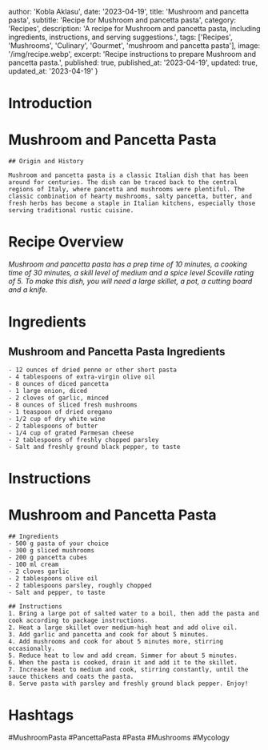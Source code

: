 
  author: 'Kobla Aklasu',
  date: '2023-04-19',
  title: 'Mushroom and pancetta pasta',
  subtitle: 'Recipe for Mushroom and pancetta pasta',
  category: 'Recipes',
  description: 'A recipe for Mushroom and pancetta pasta, including ingredients, instructions, and serving suggestions.',
  tags: ['Recipes', 'Mushrooms', 'Culinary', 'Gourmet', 'mushroom and pancetta pasta'],
  image: '/img/recipe.webp',
  excerpt: 'Recipe instructions to prepare Mushroom and pancetta pasta.',
  published: true,
  published_at: '2023-04-19',
  updated: true,
  updated_at: '2023-04-19'
}


  # Introduction

# Mushroom and Pancetta Pasta
    
    ## Origin and History
    
    Mushroom and pancetta pasta is a classic Italian dish that has been around for centuries. The dish can be traced back to the central regions of Italy, where pancetta and mushrooms were plentiful. The classic combination of hearty mushrooms, salty pancetta, butter, and fresh herbs has become a staple in Italian kitchens, especially those serving traditional rustic cuisine.

# Recipe Overview

*Mushroom and pancetta pasta has a prep time of 10 minutes, a cooking time of 30 minutes, a skill level of medium and a spice level Scoville rating of 5. To make this dish, you will need a large skillet, a pot, a cutting board and a knife.*

# Ingredients

## Mushroom and Pancetta Pasta Ingredients
    
    - 12 ounces of dried penne or other short pasta
    - 4 tablespoons of extra-virgin olive oil
    - 8 ounces of diced pancetta
    - 1 large onion, diced
    - 2 cloves of garlic, minced
    - 8 ounces of sliced fresh mushrooms
    - 1 teaspoon of dried oregano
    - 1/2 cup of dry white wine
    - 2 tablespoons of butter
    - 1/4 cup of grated Parmesan cheese
    - 2 tablespoons of freshly chopped parsley
    - Salt and freshly ground black pepper, to taste

# Instructions

# Mushroom and Pancetta Pasta
    
    ## Ingredients
    - 500 g pasta of your choice 
    - 300 g sliced mushrooms 
    - 200 g pancetta cubes 
    - 100 ml cream 
    - 2 cloves garlic 
    - 2 tablespoons olive oil 
    - 2 tablespoons parsley, roughly chopped
    - Salt and pepper, to taste
    
    ## Instructions
    1. Bring a large pot of salted water to a boil, then add the pasta and cook according to package instructions. 
    2. Heat a large skillet over medium-high heat and add olive oil. 
    3. Add garlic and pancetta and cook for about 5 minutes.
    4. Add mushrooms and cook for about 5 minutes more, stirring occasionally. 
    5. Reduce heat to low and add cream. Simmer for about 5 minutes.
    6. When the pasta is cooked, drain it and add it to the skillet. 
    7. Increase heat to medium and cook, stirring constantly, until the sauce thickens and coats the pasta.
    8. Serve pasta with parsley and freshly ground black pepper. Enjoy!

# Hashtags

#MushroomPasta #PancettaPasta #Pasta #Mushrooms #Mycology



